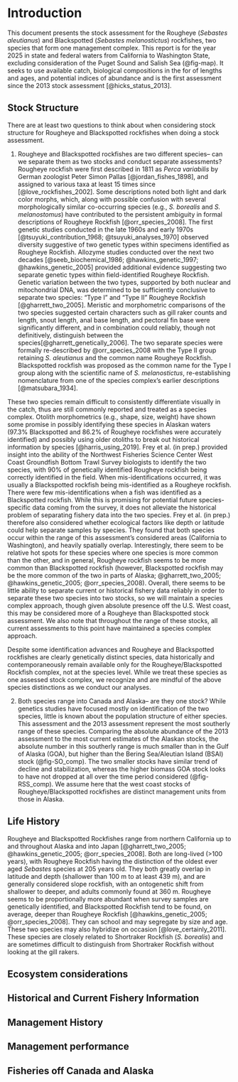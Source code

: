 # Introduction

This document presents the stock assessment for the Rougheye (*Sebastes aleutianus*) and Blackspotted (*Sebastes melanostictus*) rockfishes, two species that form one management complex. This report is for the year 2025 in state and federal waters from California to Washington State, excluding consideration of the Puget Sound and Salish Sea (@fig-map). It seeks to use available catch, biological compositions in the for of lengths and ages, and potential indices of abundance and is the first assessment since the 2013 stock assessment [@hicks_status_2013].

## Stock Structure

There are at least two questions to think about when considering stock structure for Rougheye and Blackspotted rockfishes when doing a stock assessment.

1.  Rougheye and Blackspotted rockfishes are two different species– can we separate them as two stocks and conduct separate assessments? 
Rougheye rockfish were first described in 1811 as *Perca variabilis* by German zoologist Peter Simon Pallas [@jordan_fishes_1898], and assigned to various taxa at least 15 times since [@love_rockfishes_2002]. Some descriptions noted both light and dark color morphs, which, along with possible confusion with several morphologically similar co-occurring species (e.g., *S. borealis* and *S. melanostomus*) have contributed to the persistent ambiguity in formal descriptions of Rougheye Rockfish [@orr_species_2008]. The first genetic studies conducted in the late 1960s and early 1970s [@tsuyuki_contribution_1968; @tsuyuki_analyses_1970] observed diversity suggestive of two genetic types within specimens identified as Rougheye Rockfish. Allozyme studies conducted over the next two decades [@seeb_biochemical_1986; @hawkins_genetic_1997; @hawkins_genetic_2005] provided additional evidence suggesting two separate genetic types within field-identified Rougheye Rockfish.  Genetic variation between the two types, supported by both nuclear and mitochondrial DNA, was determined to be sufficiently conclusive to separate two species: “Type I” and “Type II” Rougheye Rockfish [@gharrett_two_2005]. Meristic and morphometric comparisons of the two species suggested certain characters such as gill raker counts and length, snout length, anal base length, and pectoral fin base were significantly different, and in combination could reliably, though not definitively, distinguish between the species[@gharrett_genetically_2006].  The two separate species were formally re-described by @orr_species_2008 with the Type II group retaining *S. aleutianus* and the common name Rougheye Rockfish.  Blackspotted rockfish was proposed as the common name for the Type I group along with the scientific name of *S. melanostictus*, re-establishing nomenclature from one of the species complex’s earlier descriptions [@matsubara_1934].

These two species remain difficult to consistently differentiate visually in the catch, thus are still commonly reported and treated as a species complex. Otolith morphometrics (e.g., shape, size, weight) have shown some promise in possibly identifying these species in Alaskan waters (97.3% Blackspotted and 86.2% of Rougheye rockfishes were accurately identified) and possibly using older otoliths to break out historical information by species [@harris_using_2019]. Frey et al. (in prep.) provided insight into the ability of the Northwest Fisheries Science Center West Coast Groundfish Bottom Trawl Survey biologists to identify the two species, with 90% of genetically identified Rougheye rockfish being correctly identified in the field. When mis-identifications occurred, it was usually a Blackspotted rockfish being mis-identified as a Rougheye rockfish. There were few mis-identifications when a fish was identified as a Blackspotted rockfish. While this is promising for potential future species-specific data coming from the survey, it does not alleviate the historical problem of separating fishery data into the two species. Frey et al. (in prep.) therefore also considered whether ecological factors like depth or latitude could help separate samples by species. They found that both species occur within the range of this assessment’s considered areas (California to Washington), and heavily spatially overlap. Interestingly, there seem to be relative hot spots for these species where one species is more common than the other, and in general, Rougheye rockfish seems to be more common than Blackspotted rockfish (however, Blackspotted rockfish may be the more common of the two in parts of Alaska; @gharrett_two_2005; @hawkins_genetic_2005; @orr_species_2008). Overall, there seems to be little ability to separate current or historical fishery data reliably in order to separate these two species into two stocks, so we will maintain a species complex approach, though given absolute presence off the U.S. West coast, this may be considered more of a Rougheye than Blackspotted stock assessment. We also note that throughout the range of these stocks, all current assessments to this point have maintained a species complex approach.

Despite some identification advances and Rougheye and Blackspotted rockfishes are clearly genetically distinct species, data historically and contemporaneously remain available only for the Rougheye/Blackspotted Rockfish complex, not at the species level.  While we treat these species as one assessed stock complex, we recognize and are mindful of the above species distinctions as we conduct our analyses.

2. Both species range into Canada and Alaska– are they one stock? While genetics studies have focused mostly on identification of the two species, little is known about the population structure of either species. This assessment and the 2013 assessment represent the most southerly range of these species. Comparing the absolute abundance of the 2013 assessment to the most current estimates of the Alaskan stocks, the absolute number in this southerly range is much smaller than in the Gulf of Alaska (GOA), but higher than the Bering Sea/Aleutian Island (BSAI) stock (@fig-SO_comp). The two smaller stocks have similar trend of decline and stabilization, whereas the higher biomass GOA stock looks to have not dropped at all over the time period considered (@fig-RSS_comp). We assume here that the west coast stocks of Rougheye/Blackspotted rockfishes are distinct management units from those in Alaska.


    



## Life History

Rougheye and Blackspotted Rockfishes range from northern California up to and throughout Alaska and into Japan [@gharrett_two_2005; @hawkins_genetic_2005; @orr_species_2008]. Both are long-lived (>100 years), with Rougheye Rockfish having the distinction of the oldest ever aged *Sebastes* species at 205 years old. They both greatly overlap in latitude and depth (shallower than 100 m to at least 439 m), and are generally considered slope rockfish, with an ontogenetic shift from shallower to deeper, and adults commonly found at 360 m. Rougheye seems to be proportionally more abundant when survey samples are genetically identified, and Blackspotted Rockfish tend to be found, on average, deeper than Rougheye Rockfish [@hawkins_genetic_2005; @orr_species_2008]. They can school and may segregate by size and age. These two species may also hybridize on occasion [@love_certainly_2011]. These species are closely related to Shortraker Rockfish (*S. borealis*) and are sometimes difficult to distinguish from Shortraker Rockfish without looking at the gill rakers.  


## Ecosystem considerations

<!-- Ecosystem considerations that include relevant information on how environmental drivers, prey, competition, predation, and/or (habitat requirements/preferences may affect stock’s status, vital rates (growth, survival, productivity, recruitment), or range and distribution. Ecosystem considerations may also include how these factors, cross-FMP interactions with other fisheries and human social dynamics that may affect the stock (e.g., reliance and dependence by fishing communities, non-target species constraining harvest rates). The length and depth of this section will depend on availability of information from published studies and Integrated Ecosystem Assessment reports, expertise of the STAT, and whether ecosystem factors contribute quantitative information to the assessment. This is not required for an update assessment if a citation to the previous assessment is provided.  -->

## Historical and Current Fishery Information

<!-- Important features of current fishery and relevant history of fishery.  -->

## Management History

<!---
Summary of management history (e.g., changes in mesh sizes, trip limits, or other management actions that may have significantly altered selection, catch rates, or discards). 
--->

## Management performance

<!-- Management performance, including a table or tables comparing Overfishing Limit (OFL), Acceptable Biological Catch (ABC), Annual Catch Limit (ACL), landings, and catch (i.e., landings plus discard) for each area and year. Groundfish assessments that estimate dead discarded catch must include a disclaimer noting that total mortality estimates from the WCGOP and from the stock assessment may differ due to the use of different methods. Investigation into how these methods differ is beyond the scope of a benchmark assessment. The rationale for modeling discard mortality can also be provided. This should be included in all update assessments.  -->


## Fisheries off Canada and Alaska

<!-- Description of fisheries for this species off Canada, Alaska and/or Mexico, including references to any recent assessments of those stocks extending beyond the Council’s jurisdiction. STATs are strongly encouraged to include a summary of catches and estimates of stock size and stock status for the most recent ten years if such information can be assembled without excessive difficulty. This is not required for an update assessment.    -->






